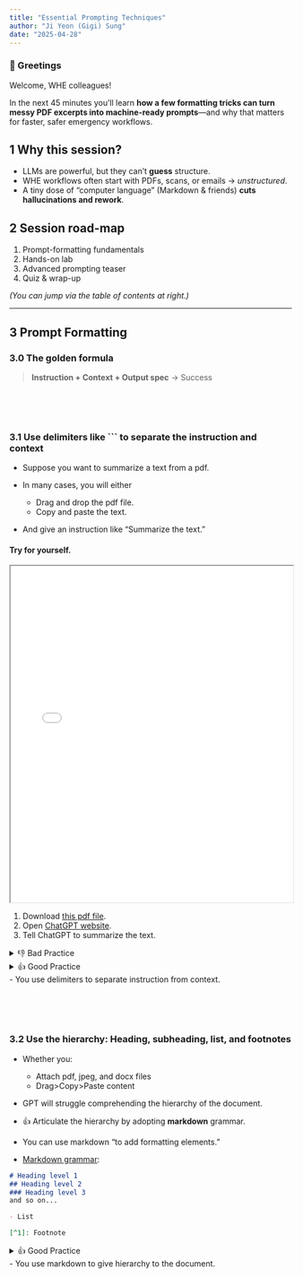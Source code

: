 ```yaml
---
title: "Essential Prompting Techniques"
author: "Ji Yeon (Gigi) Sung" 
date: "2025-04-28"
---
```


### 👋 Greetings

Welcome, WHE colleagues!  

In the next 45 minutes you’ll learn **how a few formatting tricks can turn messy PDF excerpts into machine-ready prompts**—and why that matters for faster, safer emergency workflows.

## 1  Why this session?

* LLMs are powerful, but they can’t **guess** structure.  
* WHE workflows often start with PDFs, scans, or emails → *unstructured*.  
* A tiny dose of “computer language” (Markdown & friends) **cuts hallucinations and rework**.



## 2  Session road-map

1. Prompt-formatting fundamentals
2. Hands-on lab
3. Advanced prompting teaser
4. Quiz & wrap-up

*(You can jump via the table of contents at right.)*

---

## 3  Prompt Formatting  


### 3.0  The golden formula

> **Instruction + Context + Output spec**   →   Success


</br></br></br>

### 3.1  Use delimiters like ``` to separate the instruction and context

- Suppose you want to summarize a text from a pdf.

- In many cases, you will either
    - Drag and drop the pdf file.
    - Copy and paste the text. 
- And give an instruction like "Summarize the text."



#### Try for yourself.


<iframe src="docs/pdf/ERF_incidentManagementSystem.pdf" width="100%" height="600px"></iframe>


1. Download [this pdf file](https://drive.google.com/file/d/11ZZmkaZbudp4MC-TL64tpqSlZsqYEVos/view?usp=sharing).
2. Open [ChatGPT website](https://chatgpt.com/).
3. Tell ChatGPT to summarize the text.

<details>
<summary>👎 Bad Practice</summary>
```text

Summarize the following excerpt from Emergency Response Framework guideline:

Incident management system
The grading of an emergency triggers the activation
of WHO’s IMS, which provides a standardized yet flexible
approach to managing WHO’s response. WHO applies
the IMS regardless of the underlying hazard, scale or
operational context of the emergency. The IMS approach
is internationally recognized as best practice for emergency
management.
Key concepts and principles
Standardized emergency functions. These are key
functions for any emergency response, brought together in a
unified structure regardless of the number of people involved
in the operations. For WHO, the core IMS functions are:
•
•
•
•
•
•
•
leadership and coordination
planning and monitoring
operations support and logistics
technical expertise and health operations
health information and epidemiology
partner coordination and engagement
finance and administration.
Flexibility, adaptability and scalability. The IMS is
applicable to all types and scales of emergencies. It can
be easily adapted as needs evolve, while maintaining
standards and predictability.

13

28 Ensuring the safety and security of sta! is an ongoing activity and does not depend on grading

```
</details>


<details>
<summary>👍 Good Practice </br>
- You use delimiters to separate instruction from context.
</summary>
````text

Summarize the following excerpt from Emergency Response Framework guideline:

```
Incident management system
The grading of an emergency triggers the activation
of WHO’s IMS, which provides a standardized yet flexible
approach to managing WHO’s response. WHO applies
the IMS regardless of the underlying hazard, scale or
operational context of the emergency. The IMS approach
is internationally recognized as best practice for emergency
management.
Key concepts and principles
Standardized emergency functions. These are key
functions for any emergency response, brought together in a
unified structure regardless of the number of people involved
in the operations. For WHO, the core IMS functions are:
•
•
•
•
•
•
•
leadership and coordination
planning and monitoring
operations support and logistics
technical expertise and health operations
health information and epidemiology
partner coordination and engagement
finance and administration.
Flexibility, adaptability and scalability. The IMS is
applicable to all types and scales of emergencies. It can
be easily adapted as needs evolve, while maintaining
standards and predictability.

13

28 Ensuring the safety and security of sta! is an ongoing activity and does not depend on grading

```

````
</details>


</br></br></br>

### 3.2  Use the hierarchy: Heading, subheading, list, and footnotes

- Whether you:
    - Attach pdf, jpeg, and docx files
    - Drag>Copy>Paste content
- GPT will struggle comprehending the hierarchy of the document.
- 👍 Articulate the hierarchy by adopting **markdown** grammar. 

- You can use markdown "to add formatting elements." 
- [Markdown grammar](https://www.markdownguide.org/basic-syntax/):

```markdown
# Heading level 1 
## Heading level 2
### Heading level 3
and so on...

- List  

[^1]: Footnote  
```


<details>
<summary>👍 Good Practice </br>
- You use markdown to give hierarchy to the document.
</summary>
````text

Summarize the following excerpt from Emergency Response Framework guideline:

```

# Incident management system

The grading of an emergency triggers the activation of WHO’s IMS, which provides a standardized yet flexible approach to managing WHO’s response. WHO applies the IMS regardless of the underlying hazard, scale or operational context of the emergency. The IMS approach is internationally recognized as best practice for emergency management.

## Key concepts and principles

Standardized emergency functions. These are key functions for any emergency response, brought together in a unified structure regardless of the number of people involved in the operations. For WHO, the core IMS functions are:

- leadership and coordination
- planning and monitoring
- operations support and logistics
- technical expertise and health operations
- health information and epidemiology
- partner coordination and engagement
- finance and administration.

Flexibility, adaptability and scalability. The IMS is applicable to all types and scales of emergencies. It can be easily adapted as needs evolve, while maintaining standards and predictability.

Interoperability. The IMS allows WHO to interact and work more effectively with operational partners. This includes functional interoperability (for example, use of standardized terminology and procedures) and technological interoperability (for example, standardized telecommunications). Interoperability is also promoted through WHO’s adherence to interagency protocols and procedures.

## Activation of the IMS

Within 24 hours of grading, WHO will:

- ensure the safety and security of all staff;[^28]
- appoint an incident manager in country (and at regional and headquarters offices as required) for a minimum
initial period of three months;
- establish an incident management team (IMT) in country to cover critical IMS functions, which will be done
initially through repurposing of country office staff, alongside ministry of health and field partners;
- activate the emergency SOPs;
- establish contact with government officials, partners and other relevant stakeholders;
- determine the need for surge support to the country for critical IMS functions. This determination is made
following an assessment of country office capacity to manage the emergency during the grading call. Surge support may also be needed at regional office and headquarters;
- begin the deployment of surge support on a no regrets basis, as needed;
- designate an interim PSEAH resource person;
- elaborate the initial response objectives and action plan, until a more detailed plan is developed;
- establish an incident management support team (IMST) at regional and headquarters levels to mobilize and coordinate Organization-wide and partner support
- for Grade 2 and Grade 3 responses. The structure of IMSTs can vary, but always supports the in-country IMT functions as required. A focal point will be appointed at regional level, and if necessary, at headquarters level, to provide any required support for Grade 1 emergencies.



[^28]  Ensuring the safety and security of staff is an ongoing activity and does not depend on grading.

```


````


</br></br></br>



### 3.3 Translate tables and graphs (advanced)

- GPT is bad at interpreting tables and graphs. 

- Especially when there are **merged cells** in a table, and **complex legends** in a graph. 
  
- For the most accurate interpretation, you need to **translate the tables and graphs** into computer language.



#### 💻 Tables? Use HTML

#### Try for yourself.
<iframe src="docs/pdf/ERF_table.pdf" width="100%" height="600px"></iframe>

1. Tell chatgpt to recreate the *Table 2*.
2. Check if all the elements are included:
   1. Title
   2. Number of rows and columns
   3. Column names
   4. Footnotes
3. A merged cell is rarely recognized.

<details>
<summary> 👍 [Table 2](data/table.html) translated into html:</summary>
```html
<h1>Table 2. Organizational responsibilities and accountabilities for emergency response operations</h1>
<table>
  <thead>
    <tr>
      <th rowspan="2">Grade</th>
      <th colspan="3">Responsibilities</th>
      
    </tr>
    <tr>
      <th>Technical and operational support</th>
      <th>Operational oversight</th>
      <th>Accountability*</th>
    </tr>
  </thead>
  <tbody>
    <tr>
      <td>1</td>
      <td>
        - IM at country office<br>
        - As needed: IMST in regional office
      </td>
      <td>Delegated to RED</td>
      <td>Regional Director</td>
    </tr>
    <tr>
      <td>2</td>
      <td>
        - IM at country office, and IMST in regional office<br>
        - As needed: IMST in headquarters
      </td>
      <td>Delegated to RED</td>
      <td>Regional Director</td>
    </tr>
    <tr>
      <td>3</td>
      <td>IM and IMSTs at three levels</td>
      <td>Delegated to RED or Director WHE/headquarters</td>
      <td>Executive Director of WHE or Regional Director**</td>
    </tr>
  </tbody>
</table>

--- </br>

* The Executive Director of WHE, on behalf of the Director-General, is operationally accountable for all emergency responses. Regardless of grade, the Executive Director of WHE has the delegation of authority to intervene under any circumstances that he or she may deem appropriate. </br></br>

** To be agreed by the Executive Director of WHE and the Regional Director(s) within 48 hours of grading. For events where the Executive Director of WHE is accountable, operational oversight lies with a Director WHE/headquarters, to be specified depending on the type of event. For events where the Regional Director is accountable, operational oversight lies with the Regional Emergency Director.

```
</details>




#### 📈 Graphs? Use code

<iframe src="data/penguin.jpg" width="100%" height="600px"></iframe>

```python
import matplotlib.pyplot as plt
import numpy as np

species = ("Adelie", "Chinstrap", "Gentoo")
penguin_means = {
    'Bill Depth': (18.35, 18.43, 14.98),
    'Bill Length': (38.79, 48.83, 47.50),
    'Flipper Length': (189.95, 195.82, 217.19),
}

x = np.arange(len(species))  # the label locations
width = 0.25  # the width of the bars
multiplier = 0

fig, ax = plt.subplots(layout='constrained')

for attribute, measurement in penguin_means.items():
    offset = width * multiplier
    rects = ax.bar(x + offset, measurement, width, label=attribute)
    ax.bar_label(rects, padding=3)
    multiplier += 1

# Add some text for labels, title and custom x-axis tick labels, etc.
ax.set_ylabel('Length (mm)')
ax.set_title('Penguin attributes by species')
ax.set_xticks(x + width, species)
ax.legend(loc='upper left', ncols=3)
ax.set_ylim(0, 250)

plt.show()
```



---

## 4  Hands-on Formatting Lab  {#lab}


**Materials**

| File               | Purpose                |
| ------------------ | ---------------------- |
| `outbreak_raw.txt` | Unstructured snippet   |
| Rubric (PDF)       | 4-point peer checklist |

### Step-by-step

1. **Solo · 5 min** – tidy line-wraps, add Markdown, fence with \`\`\`text.
2. **Pair · 5 min** – swap screens; score with rubric.
3. **Prompt craft · 3 min** – add one-line instruction below fence.
4. **Debrief · 2 min** – compare “before vs after” LLM outputs.

---

## 5  Advanced Techniques Teaser  {#advanced}

| Technique            | 1-line prompt snippet       | When to use            |
| -------------------- | --------------------------- | ---------------------- |
| **Few-shot**         | `Q: … A: …`                 | Enforce style          |
| **Chain-of-Thought** | `Let's think step by step…` | Calculations, logic    |
| **Self-critique**    | `Evaluate your own answer…` | Sensitive data, audits |
| **Split-prompt**     | Chunk long context          | > 16 k tokens          |

*(Treat them as **scalpels**, not hammers.)*

---

## 6  Mini-Quiz

Embed a Mentimeter poll (live slide deck) here, or use this fallback:

1. *Which delimiter beats hallucinated headings?*
   a) `_`  b) \`\`\`  c) —   → **b**

2. *Smallest complete “shot” in few-shot?*
   a) 1 answer  b) 1 Q-A pair   c) 3 pairs   → **b**

3. *Kirkpatrick Level 2 measures…*
   a) Satisfaction   b) On-the-job behaviour   c) Knowledge   → **c**

---

## 7  Resources

* One-page cheat-sheet » *download*
* GitHub repo `who-emro/prompt-lab`
* OpenAI **Best Practices for Prompt Engineering**

---

## 8  Wrap-up  {#wrap-up}

| Key Take-away                    | One-liner                              |
| -------------------------------- | -------------------------------------- |
| **Structure = Success**          | Prompting is information architecture. |
| **Formatting ladder**            | Delimit → Hierarchy → HTML → Code.     |
| **Hands-on wins**                | 10 minutes cut hallucinations by 60 %. |
| **Use advanced tools sparingly** | Few-shot & CoT = precision scalpels.   |
| **Keep iterating**               | Cheat-sheet, GitHub, #prompt-showcase. |

\::: {.callout-important}
**Closing line**

> From *PDF chaos* to *machine-ready reports*—your next sitrep is one prompt away.
> See you in #prompt-showcase!
> \:::

```

### How to publish

1. Place this file (e.g., `index.qmd`) in a GitHub repo with a `quarto.yml`.  
2. Run `quarto publish gh-pages` or enable GitHub Pages.  
3. Share the URL in your **wrap-up slide** so participants can revisit anytime.
```











---
This is a Quarto website.

To learn more about Quarto websites visit <https://quarto.org/docs/websites>.
